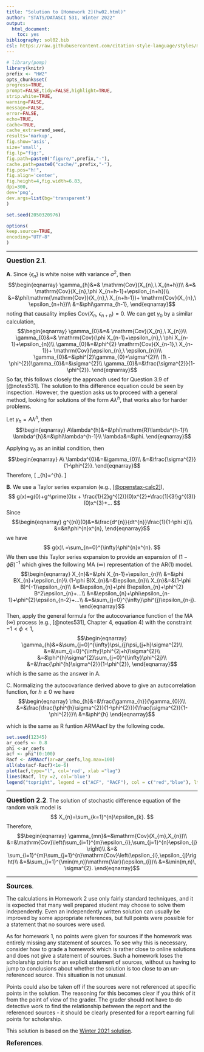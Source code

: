 ```yaml
---
title: "Solution to [Homework 2](hw02.html)"
author: "STATS/DATASCI 531, Winter 2022"
output:
  html_document:
    toc: yes
bibliography: sol02.bib
csl: https://raw.githubusercontent.com/citation-style-language/styles/master/cell-numeric.csl
---
```


\newcommand\prob{\mathbb{P}}
\newcommand\E{\mathbb{E}}
\newcommand\var{\mathrm{Var}}
\newcommand\cov{\mathrm{Cov}}

```r
# library(pomp)
library(knitr)
prefix <- "HW2"
opts_chunk$set(
progress=TRUE,
prompt=FALSE,tidy=FALSE,highlight=TRUE,
strip.white=TRUE,
warning=FALSE,
message=FALSE,
error=FALSE,
echo=TRUE,
cache=TRUE,
cache_extra=rand_seed,
results='markup',
fig.show='asis',
size='small',
fig.lp="fig:",
fig.path=paste0("figure/",prefix,"-"),
cache.path=paste0("cache/",prefix,"-"),
fig.pos="h!",
fig.align='center',
fig.height=4,fig.width=6.83,
dpi=300,
dev='png',
dev.args=list(bg='transparent')
)

set.seed(2050320976)
```
```r
options(
keep.source=TRUE,
encoding="UTF-8"
)
```
--------


**<big>Question 2.1</big>**.

**A**. Since $\{\epsilon_{n}\}$ is white noise with variance $\sigma^{2}$,
then 
$$\begin{eqnarray}
\gamma_{h}&=& \cov (X_{n},\ X_{n+h})\\
&=& \cov (X_{n},\phi X_{n+h-1}+\epsilon_{n+h})\\
&=&\phi\mathrm{\cov}(X_{n},\ X_{n+h-1})+ \cov (X_{n},\ \epsilon_{n+h})\\
&=&\phi\gamma_{h-1}, 
\end{eqnarray}$$
noting that causality implies $\cov(X_{n},\ \epsilon_{n+h})=0$.
We can get $\gamma_{0}$ by a similar calculation,
$$\begin{eqnarray}
\gamma_{0}&=& \cov (X_{n},\ X_{n})\\
\gamma_{0}&=& \cov (\phi X_{n-1}+\epsilon_{n},\ \phi X_{n-1}+\epsilon_{n})\\
\gamma_{0}&=&\phi^{2} \cov (X_{n-1},\ X_{n-1})+ \cov (\epsilon_{n},\ \epsilon_{n})\\
\gamma_{0}&=&\phi^{2}\gamma_{0}+\sigma^{2}\\
(1\ -\phi^{2})\gamma_{0}&=&\sigma^{2}\\
\gamma_{0}&=&\frac{\sigma^{2}}{1-\phi^{2}}.
\end{eqnarray}$$
So far, this follows closely the approach used for Question 3.9 of [@notes531]. The solution to this difference equation could be seen by inspection. However, the question asks us to proceed with a general method, looking for solutions of the form $A\lambda^{h}$, that works also for harder problems.

Let $\gamma_{h}=A\lambda^{h}$, then
$$\begin{eqnarray}
A\lambda^{h}&=&\phi\mathrm{R}\lambda^{h-1}\\
\lambda^{h}&=&\phi\lambda^{h-1}\\
\lambda&=&\phi.
\end{eqnarray}$$

Applying $\gamma_{0}$ as an initial condition, then
$$\begin{eqnarray}
A\ \lambda^{0}&=&\gamma_{0}\\
&=&\frac{\sigma^{2}}{1-\phi^{2}}.
\end{eqnarray}$$
Therefore,
\[
\gamma_{h}=\frac{\sigma^{2}}{1-\phi^{2}}\phi^{h}.
\]

**B**. We use a Taylor series expansion (e.g., [ [@openstax-calc2]](https://openstax.org/books/calculus-volume-2/pages/6-3-taylor-and-maclaurin-series)),
$$
g(x)=g(0)+g^\prime(0)x + \frac{1}{2}g^{(2)}(0)x^{2}+\frac{1}{3!}g^{(3)}(0)x^{3}+...
$$
Since
$$\begin{eqnarray}
g^{(n)}(0)&=&\frac{d^{n}}{dt^{n}}\frac{1}{1-\phi x}\\
&=&n!\phi^{n}x^{n},
\end{eqnarray}$$
we have
$$
g(x)\ =\sum_{n=0}^{\infty}\phi^{n}x^{n}.
$$
We then use this Taylor series expansion to provide an expansion of $(1-\phi B)^{-1}$ which gives the following MA $(\infty)$ representation of the AR(1) model.
$$\begin{eqnarray}
X_{n}&=&\phi X_{n-1}+\epsilon_{n}\\
&=&\phi BX_{n}+\epsilon_{n}\\
(1-\phi B)X_{n}&=&\epsilon_{n}\\
X_{n}&=&(1-\phi B)^{-1}\epsilon_{n}\\
&=&\epsilon_{n}+\phi B\epsilon_{n}+\phi^{2} B^2\epsilon_{n}+...\\
&=&\epsilon_{n}+\phi\epsilon_{n-1}+\phi^{2}\epsilon_{n-2}+...\\
&=&\sum_{j=0}^{\infty}\phi^{j}\epsilon_{n-j}.
\end{eqnarray}$$
Then, apply the general formula for the autocovariance function of
the MA $(\infty)$ process (e.g., [@notes531], Chapter 4, equation 4) with the constraint $-1<\phi<1$,
$$\begin{eqnarray}
\gamma_{h}&=&\sum_{j=0}^{\infty}\psi_{j}\psi_{j+h}\sigma^{2}\\
&=&\sum_{j=0}^{\infty}\phi^{2j+h}\sigma^{2}\\
&=&\phi^{h}\sigma^{2}\sum_{j=0}^{\infty}\phi^{2j}\\
&=&\frac{\phi^{h}\sigma^{2}}{1-\phi^{2}},
\end{eqnarray}$$
which is the same as the answer in A.

C. Normalizing the autocovariance derived above to give an autocorrelation function, for $h\ge 0$ we have
$$\begin{eqnarray}
\rho_{h}&=&\frac{\gamma_{h}}{\gamma_{0}}\\
&=&\frac{\frac{\phi^{h}\sigma^{2}}{1-\phi^{2}}}{\frac{\sigma^{2}}{1-\phi^{2}}}\\
&=&\phi^{h}
\end{eqnarray}$$

which is the same as R funtion ARMAacf by the following code.

```r
set.seed(12345)
ar_coefs <- 0.8
phi <-ar_coefs
acf <- phi^(0:100)
Racf <- ARMAacf(ar=ar_coefs,lag.max=100)
all(abs(acf-Racf)<1e-6)
plot(acf,type="l", col='red', xlab ="lag")
lines(Racf, lty =2, col='blue')
legend("topright", legend = c("ACF", "RACF"), col = c("red","blue"), lty =c(1,2))
```



-------------------

**<big>Question 2.2</big>**.
The solution of stochastic difference equation of the random walk
model is
$$
X_{n}=\sum_{k=1}^{n}\epsilon_{k}.
$$
Therefore,
$$\begin{eqnarray}
\gamma_{mn}&=&\mathrm{Cov}(X_{m},X_{n})\\
&=&\cov\left(\sum_{i=1}^{m}\epsilon_{i},\sum_{j=1}^{n}\epsilon_{j}\right)\\
&=& \sum_{i=1}^{m}\sum_{j=1}^{n}\cov\left(\epsilon_{i},\epsilon_{j}\right)\\
&=&\sum_{i=1}^{\min(m,n)}\var(\epsilon_{i})\\
&=&\min(m,n)\, \sigma^{2}.
\end{eqnarray}$$


----------------------

**<big>Sources</big>**.

The calculations in Homework 2 use only fairly standard techniques, and it is expected that many well prepared student may choose to solve them independently. Even an independently written solution can usually be improved by some appropriate references, but full points were possible for a statement that no sources were used.

As for homework 1, no points were given for sources if the homework was entirely missing any statement of sources. To see why this is necessary, consider how to grade a homework which is rather close to online solutions and does not give a statement of sources. Such a homework loses the scholarship points for an explicit statement of sources, without us having to jump to conclusions about whether the solution is too close to an un-referenced source. This situation is not unusual. 

Points could also be taken off if the sources were not referenced at specific points in the solution. The reasoning for this becomes clear if you think of it from the point of view of the grader. The grader should not have to do detective work to find the relationship between the report and the referenced sources - it should be clearly presented for a report earning full points for scholarship.

This solution is based on the [Winter 2021 solution](https://ionides.github.io/531w21/hw02/hw02.html).

**<big>References</big>**.

